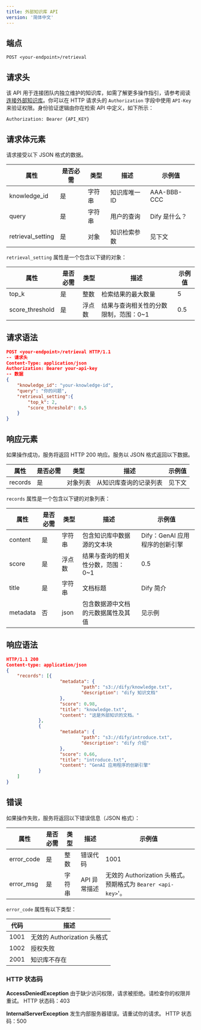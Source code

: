 ```yaml
---
title: 外部知识库 API
version: '简体中文'
---
```


## 端点

```
POST <your-endpoint>/retrieval
```

## 请求头

该 API 用于连接团队内独立维护的知识库，如需了解更多操作指引，请参考阅读 [连接外部知识库](user-guide/knowledge-base/connect-external-knowledge-base)。你可以在 HTTP 请求头的 `Authorization` 字段中使用 `API-Key` 来验证权限。身份验证逻辑由你在检索 API 中定义，如下所示：

```
Authorization: Bearer {API_KEY}
```

## 请求体元素

请求接受以下 JSON 格式的数据。

| 属性 | 是否必需 | 类型 | 描述 | 示例值 |
|------|----------|------|------|--------|
| knowledge_id | 是 | 字符串 | 知识库唯一 ID | AAA-BBB-CCC |
| query | 是 | 字符串 | 用户的查询 | Dify 是什么？ |
| retrieval_setting | 是 | 对象 | 知识检索参数 | 见下文 |

`retrieval_setting` 属性是一个包含以下键的对象：

| 属性 | 是否必需 | 类型 | 描述 | 示例值 |
|------|----------|------|------|--------|
| top_k | 是 | 整数 | 检索结果的最大数量 | 5 |
| score_threshold | 是 | 浮点数 | 结果与查询相关性的分数限制，范围：0~1 | 0.5 |

## 请求语法

```json
POST <your-endpoint>/retrieval HTTP/1.1
-- 请求头
Content-Type: application/json
Authorization: Bearer your-api-key
-- 数据
{
    "knowledge_id": "your-knowledge-id",
    "query": "你的问题",
    "retrieval_setting":{
        "top_k": 2,
        "score_threshold": 0.5
    }
}
```

## 响应元素

如果操作成功，服务将返回 HTTP 200 响应。服务以 JSON 格式返回以下数据。

| 属性 | 是否必需 | 类型 | 描述 | 示例值 |
|------|----------|------|------|--------|
| records | 是 | 对象列表 | 从知识库查询的记录列表 | 见下文 |

`records` 属性是一个包含以下键的对象列表：

| 属性 | 是否必需 | 类型 | 描述 | 示例值 |
|------|----------|------|------|--------|
| content | 是 | 字符串 | 包含知识库中数据源的文本块 | Dify：GenAI 应用程序的创新引擎 |
| score | 是 | 浮点数 | 结果与查询的相关性分数，范围：0~1 | 0.5 |
| title | 是 | 字符串 | 文档标题 | Dify 简介 |
| metadata | 否 | json | 包含数据源中文档的元数据属性及其值 | 见示例 |

## 响应语法

```json
HTTP/1.1 200
Content-type: application/json
{
    "records": [{
                    "metadata": {
                            "path": "s3://dify/knowledge.txt",
                            "description": "dify 知识文档"
                    },
                    "score": 0.98,
                    "title": "knowledge.txt",
                    "content": "这是外部知识的文档。"
            },
            {
                    "metadata": {
                            "path": "s3://dify/introduce.txt",
                            "description": "dify 介绍"
                    },
                    "score": 0.66,
                    "title": "introduce.txt",
                    "content": "GenAI 应用程序的创新引擎"
            }
    ]
}
```

## 错误

如果操作失败，服务将返回以下错误信息（JSON 格式）：

| 属性 | 是否必需 | 类型 | 描述 | 示例值 |
|------|----------|------|------|--------|
| error_code | 是 | 整数 | 错误代码 | 1001 |
| error_msg | 是 | 字符串 | API 异常描述 | 无效的 Authorization 头格式。预期格式为 `Bearer <api-key>`'。 |

`error_code` 属性有以下类型：

| 代码 | 描述 |
|------|------|
| 1001 | 无效的 Authorization 头格式 |
| 1002 | 授权失败 |
| 2001 | 知识库不存在 |

### HTTP 状态码

**AccessDeniedException**
由于缺少访问权限，请求被拒绝。请检查你的权限并重试。
HTTP 状态码：403

**InternalServerException**
发生内部服务器错误。请重试你的请求。
HTTP 状态码：500

